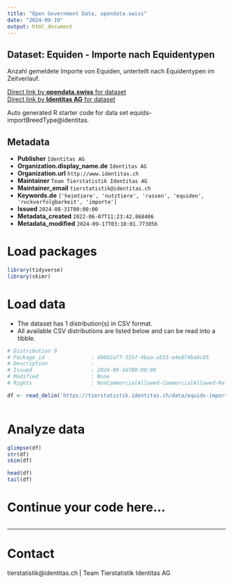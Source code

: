 ```yaml
---
title: "Open Government Data, opendata.swiss"
date: "2024-09-19"
output: html_document
---
```


## Dataset: Equiden - Importe nach Equidentypen

Anzahl gemeldete Importe von Equiden, unterteilt nach Equidentypen im Zeitverlauf. 

[Direct link by **opendata.swiss** for dataset](https://opendata.swiss/de/dataset/equiden-importe-nach-equidentypen)<br>
[Direct link by **Identitas AG** for dataset](https://tierstatistik.identitas.ch/)

Auto generated R starter code for data set equids-importBreedType@identitas.

## Metadata

- **Publisher** `Identitas AG`
- **Organization.display_name.de** `Identitas AG`
- **Organization.url** `http://www.identitas.ch`
- **Maintainer** `Team Tierstatistik Identitas AG`
- **Maintainer_email** `tierstatistik@identitas.ch`
- **Keywords.de** `['heimtiere', 'nutztiere', 'rassen', 'equiden', 'ruckverfolgbarkeit', 'importe']`
- **Issued** `2024-08-31T00:00:00`
- **Metadata_created** `2022-06-07T11:23:42.868406`
- **Metadata_modified** `2024-09-17T03:18:01.773056`


# Load packages

```r

library(tidyverse)
library(skimr)

```

# Load data

-   The dataset has 1 distribution(s) in CSV format.
-   All available CSV distributions are listed below and can be read into a tibble.

```r

# Distribution 0
# Package_id               : 40092a77-355f-4baa-a553-e4e074ba6c85
# Description              : 
# Issued                   : 2024-09-16T00:00:00
# Modified                 : None
# Rights                   : NonCommercialAllowed-CommercialAllowed-ReferenceRequired

df <- read_delim('https://tierstatistik.identitas.ch/data/equids-importBreedType.csv')



```

# Analyze data

```r

glimpse(df)
str(df)
skim(df)

head(df)
tail(df)

```

# Continue your code here...

```r

```

------------------------------------------------------------------------

# Contact

tierstatistik@identitas.ch | Team Tierstatistik Identitas AG

